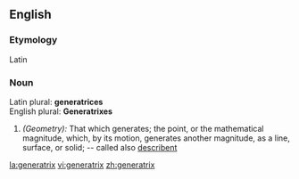 ==English==

===Etymology===
Latin
===Noun===
Latin plural: '''generatrices'''<br>
English plural: '''Generatrixes'''
#''(Geometry):'' That which generates; the point, or the mathematical magnitude, which, by its motion, generates another magnitude, as a line, surface, or solid; -- called also [[describent]]

[[la:generatrix]]
[[vi:generatrix]]
[[zh:generatrix]]